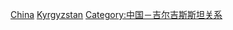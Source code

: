 [[Category:吉爾吉斯斯坦駐外大使|China]]
[[Category:驻华大使|Kyrgyzstan]]
[[Category:中国－吉尔吉斯斯坦关系|Category:中国－吉尔吉斯斯坦关系]]